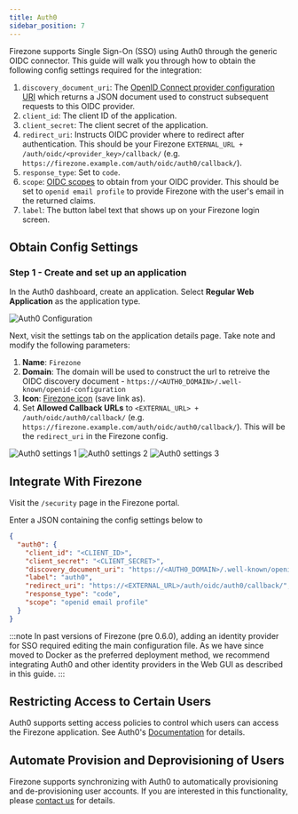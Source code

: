 ```yaml
---
title: Auth0
sidebar_position: 7
---
```


Firezone supports Single Sign-On (SSO) using Auth0
through the generic OIDC connector. This guide will walk you through how to
obtain the following config settings required for the integration:

1. `discovery_document_uri`: The
[OpenID Connect provider configuration URI](https://openid.net/specs/openid-connect-discovery-1_0.html#ProviderConfig)
which returns a JSON document used to construct subsequent requests to this
OIDC provider.
1. `client_id`: The client ID of the application.
1. `client_secret`: The client secret of the application.
1. `redirect_uri`: Instructs OIDC provider where to redirect after authentication.
This should be your Firezone `EXTERNAL_URL + /auth/oidc/<provider_key>/callback/`
(e.g. `https://firezone.example.com/auth/oidc/auth0/callback/`).
1. `response_type`: Set to `code`.
1. `scope`: [OIDC scopes](https://openid.net/specs/openid-connect-basic-1_0.html#Scopes)
to obtain from your OIDC provider. This should be set to `openid email profile`
to provide Firezone with the user's email in the returned claims.
1. `label`: The button label text that shows up on your Firezone login screen.

## Obtain Config Settings

### Step 1 - Create and set up an application

In the Auth0 dashboard, create an application.
Select **Regular Web Application** as the application type.

![Auth0 Configuration](https://user-images.githubusercontent.com/52545545/193337715-f8cb49e7-17b3-4c9c-bc75-9fdc51b66835.png)

Next, visit the settings tab on the application details page. Take note and
modify the following parameters:

1. **Name**: `Firezone`
1. **Domain**: The domain will be used to construct
the url to retreive the OIDC discovery document -
`https://<AUTH0_DOMAIN>/.well-known/openid-configuration`
1. **Icon**:
[Firezone icon](https://user-images.githubusercontent.com/52545545/156854754-da66a9e1-33d5-47f5-877f-eff8b330ab2b.png)
(save link as).
1. Set **Allowed Callback URLs** to `<EXTERNAL_URL> + /auth/oidc/auth0/callback/`
(e.g. `https://firezone.example.com/auth/oidc/auth0/callback/`).
This will be the `redirect_uri` in the Firezone config.

![Auth0 settings 1](https://user-images.githubusercontent.com/52545545/193341643-1aeb620a-85a6-4778-a425-2d092cf13bdc.png)
![Auth0 settings 2](https://user-images.githubusercontent.com/52545545/193341638-710de54a-b988-4f5e-8c18-78639695efac.png)
![Auth0 settings 3](https://user-images.githubusercontent.com/52545545/193341641-f94f0ecf-b16e-4831-af5b-5981d6634525.png)

## Integrate With Firezone

Visit the `/security` page in the Firezone portal.

Enter a JSON containing the config settings below to

```json
{
  "auth0": {
    "client_id": "<CLIENT_ID>",
    "client_secret": "<CLIENT_SECRET>",
    "discovery_document_uri": "https://<AUTH0_DOMAIN>/.well-known/openid-configuration",
    "label": "auth0",
    "redirect_uri": "https://<EXTERNAL_URL>/auth/oidc/auth0/callback/",
    "response_type": "code",
    "scope": "openid email profile"
  }
}
```

:::note
In past versions of Firezone (pre 0.6.0), adding an identity provider
for SSO required editing the main configuration file. As we have since moved to Docker
as the preferred deployment method, we recommend integrating
Auth0 and other identity providers in the Web GUI as described
in this guide.
:::

## Restricting Access to Certain Users

Auth0 supports setting access policies to control which users
can access the Firezone application. See Auth0's
[Documentation](https://auth0.com/docs/manage-users/user-accounts/manage-user-access-to-applications)
for details.

## Automate Provision and Deprovisioning of Users

Firezone supports synchronizing with Auth0 to automatically
provisioning and de-provisioning user accounts.
If you are interested in this functionality, please
[contact us](https://www.firezone.dev/contact/sales)
for details.
